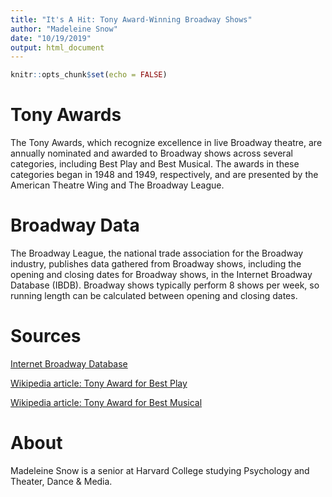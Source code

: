 ```yaml
---
title: "It's A Hit: Tony Award-Winning Broadway Shows"
author: "Madeleine Snow"
date: "10/19/2019"
output: html_document
---
```


```r
knitr::opts_chunk$set(echo = FALSE)
```

# Tony Awards

The Tony Awards, which recognize excellence in live Broadway theatre, are annually nominated and awarded to Broadway shows across several categories, including Best Play and Best Musical. The awards in these categories began in 1948 and 1949, respectively, and are presented by the American Theatre Wing and The Broadway League.

# Broadway Data

The Broadway League, the national trade association for the Broadway industry, publishes data gathered from Broadway shows, including the opening and closing dates for Broadway shows, in the Internet Broadway Database (IBDB). Broadway shows typically perform 8 shows per week, so running length can be calculated between opening and closing dates.

# Sources

[Internet Broadway Database]("https://www.ibdb.com/")

[Wikipedia article: Tony Award for Best Play]("https://en.wikipedia.org/wiki/Tony_Award_for_Best_Musical")

[Wikipedia article: Tony Award for Best Musical]("https://en.wikipedia.org/wiki/Tony_Award_for_Best_Play")

# About

Madeleine Snow is a senior at Harvard College studying Psychology and Theater, Dance & Media.